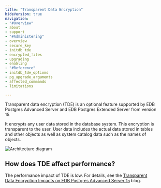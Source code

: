 ```yaml
---
title: "Transparent Data Encryption"
hideVersion: true
navigation:
- "#Overview"
- about
- support
- "#Administering"
- overview
- secure_key
- initdb_tde
- encrypted_files
- upgrading
- enabling
- "#Reference"
- initdb_tde_options
- pg_upgrade_arguments
- affected_commands
- limitations

---
```



Transparent data encryption (TDE) is an optional feature supported by EDB Postgres Advanced Server and EDB Postgres Extended Server from version 15. 

It encrypts any user data stored in the database system. This encryption is transparent to the user. User data includes the actual data stored in tables and other objects as well as system catalog data such as the names of objects.

![Architecture diagram](images/tde1.png)

## How does TDE affect performance? 

The performance impact of TDE is low. For details, see the [Transparent Data Encryption Impacts on EDB Postgres Advanced Server 15](https://www.enterprisedb.com/blog/TDE-Postgres-Advanced-Server-15-Launch) blog.
